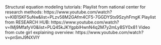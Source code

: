 Structural equation modeling tutorials:
    Playlist from national center for research methods: https://www.youtube.com/watch?v=KIB1SKF5uNw&list=PLzv58M2GAfm4CF5-7GGDYStx9SzyhFmgK
    Playlist from RESEARCH HUB: https://www.youtube.com/watch?v=lMj9MfafyV0&list=PLQ45kJKYgpblHwnN4q2M7y2mLy8SY0x81
    Video from cute girl explaining overview: https://www.youtube.com/watch?v=pnSmJ9NXVlY
    
